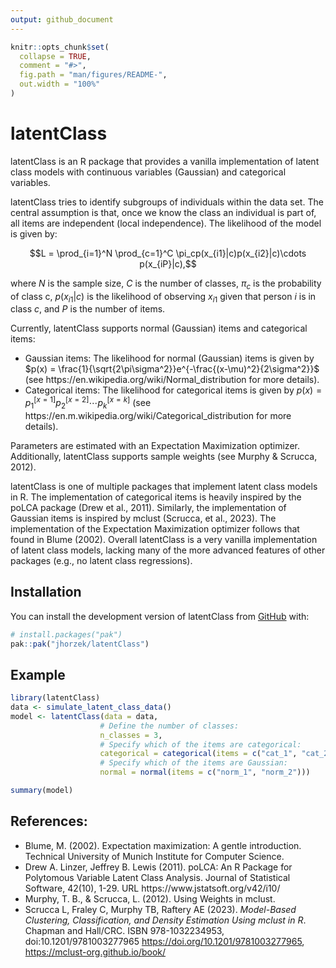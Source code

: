 ```yaml
---
output: github_document
---
```


<!-- README.md is generated from README.Rmd. Please edit that file -->

```r
knitr::opts_chunk$set(
  collapse = TRUE,
  comment = "#>",
  fig.path = "man/figures/README-",
  out.width = "100%"
)
```

# latentClass

<!-- badges: start -->
<!-- badges: end -->

latentClass is an R package that provides a vanilla implementation of latent class models with continuous variables (Gaussian) and categorical variables.

latentClass tries to identify subgroups of individuals within the data set. The
central assumption is that, once we know the class an individual is part of,
all items are independent (local independence). The likelihood of the model
is given by:

$$L = \prod_{i=1}^N \prod_{c=1}^C \pi_cp(x_{i1}|c)p(x_{i2}|c)\cdots p(x_{iP}|c),$$

where $N$ is the sample size, $C$ is the number of classes, $\pi_c$ is the
probability of class c, $p(x_{i1}|c)$ is the likelihood of observing
$x_{i1}$ given that person $i$ is in class $c$, and $P$ is the number of items.

Currently, latentClass supports normal (Gaussian) items and categorical items:

- Gaussian items: The likelihood for normal (Gaussian) items is given by $p(x) = \frac{1}{\sqrt{2\pi\sigma^2}}e^{-\frac{(x-\mu)^2}{2\sigma^2}}$ (see https://en.wikipedia.org/wiki/Normal_distribution for more details).
- Categorical items: The likelihood for categorical items is given by $p(x) = p_1^{[x=1]}p_2^{[x=2]}\cdots p_k^{[x=k]}$ (see https://en.m.wikipedia.org/wiki/Categorical_distribution for more details).

Parameters are estimated with an Expectation Maximization optimizer. Additionally,
latentClass supports sample weights (see Murphy & Scrucca, 2012).

latentClass is one of multiple packages that implement latent class models
in R. The implementation of categorical items is heavily inspired by the poLCA
package (Drew et al., 2011). Similarly, the implementation of Gaussian items
is inspired by mclust (Scrucca, et al., 2023).
The implementation of the Expectation Maximization
optimizer follows that found in Blume (2002). Overall latentClass is a very
vanilla implementation of latent class models, lacking many of the more advanced
features of other packages (e.g., no latent class regressions).

## Installation

You can install the development version of latentClass from [GitHub](https://github.com/) with:

``` r
# install.packages("pak")
pak::pak("jhorzek/latentClass")
```

## Example

```r
library(latentClass)
data <- simulate_latent_class_data()
model <- latentClass(data = data,
                    # Define the number of classes:
                    n_classes = 3,
                    # Specify which of the items are categorical:
                    categorical = categorical(items = c("cat_1", "cat_2")),
                    # Specify which of the items are Gaussian:
                    normal = normal(items = c("norm_1", "norm_2")))

summary(model)
```

## References:

- Blume, M. (2002). Expectation maximization: A gentle introduction. Technical University of Munich Institute for Computer Science.
- Drew A. Linzer, Jeffrey B. Lewis (2011). poLCA: An R Package for Polytomous Variable
Latent Class Analysis. Journal of Statistical Software, 42(10), 1-29. URL
https://www.jstatsoft.org/v42/i10/
- Murphy, T. B., & Scrucca, L. (2012). Using Weights in mclust.
- Scrucca L, Fraley C, Murphy TB, Raftery AE (2023). _Model-Based Clustering,
Classification, and Density Estimation Using mclust in R_. Chapman and Hall/CRC. ISBN
978-1032234953, doi:10.1201/9781003277965 <https://doi.org/10.1201/9781003277965>,
<https://mclust-org.github.io/book/>